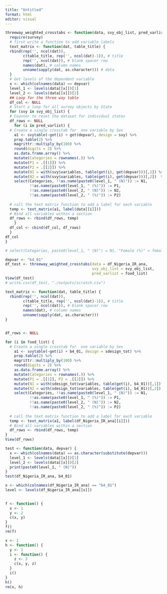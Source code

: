 ```yaml
---
title: "Untitled"
format: html
editor: visual
---
```



```r
threeway_weighted_crosstabs <- function(data, svy_obj_list, pred_varlist) {
  require(survey)
  # first write a function to add variable labels
  text_matrix <- function(dat, table_title) {
  rbind(rep('', ncol(dat)),
        c(table_title, rep('', ncol(dat)-1)), # title
        rep('', ncol(dat)), # blank spacer row
        names(dat), # column names
        unname(sapply(dat, as.character))) # data
  }
  # Get levels of the dependent variable
  x <- which(colnames(data) == depvar)
  level_1 <- levels(data[[x]])[1]
  level_2 <- levels(data[[x]])[2]
  ## Loop for the three way table
  df_col <- NULL
  # Start a loop for all survey objects by State
  for (svy in svy_obj_list) { 
  # Counter to reset the dataset for individual states
  df_rows <- NULL
    for (i in pred_varlist) {
  # Create a single crosstab for  one variable by Sex
    a1 <- svytable(~get(i) + get(depvar), design = svy) %>% 
    prop.table(2) %>% 
    magrittr::multiply_by(100) %>% 
    round(digits = 2) %>% 
    as.data.frame.array() %>% 
    mutate(Categories = rownames(.)) %>% 
    mutate(P1 = .[[1]]) %>% 
    mutate(P2 = .[[2]]) %>% 
    mutate(N1 = with(svy$variables, table(get(i), get(depvar)))[,1]) %>% 
    mutate(N2 = with(svy$variables, table(get(i), get(depvar)))[,2])  %>% 
    select(Categories, !!as.name(paste0(level_1, " (N)")) := N1, 
           !!as.name(paste0(level_1, " (%)")) := P1,
           !!as.name(paste0(level_2, " (N)")) := N2, 
           !!as.name(paste0(level_2, " (%)")) := P2)
    
  # call the text matrix function to add a label for each variable  
  temp <- text_matrix(a1, label(data[[i]]))
  # Bind all variables within a section 
  df_rows <- rbind(df_rows, temp)
    }
  df_col <- cbind(df_col, df_rows)
  }  
df_col
}

# select(Categories, paste0(level_1, " (N)") = N1, "Female (%)" = female, "Male (N)", "Male (%)" = male)
```


```r
depvar <- "b4_01"
df_test <- threeway_weighted_crosstabs(data = df_Nigeria_IR_ana, 
                                       svy_obj_list = svy_obj_list, 
                                       pred_varlist = food_list)
View(df_test)
# write.csv(df_test, "./outputs/scratch.csv")

```

```r
text_matrix <- function(dat, table_title) {
  rbind(rep('', ncol(dat)),
        c(table_title, rep('', ncol(dat)-1)), # title
        rep('', ncol(dat)), # blank spacer row
        names(dat), # column names
        unname(sapply(dat, as.character)))
}
```

```r

```


```r
df_rows <- NULL

for (i in food_list) {
  # Create a single crosstab for  one variable by Sex
    a1 <- svytable(~get(i) + b4_01, design = sdesign_tot) %>% 
    prop.table(2) %>% 
    magrittr::multiply_by(100) %>% 
    round(digits = 2) %>% 
    as.data.frame.array() %>% 
    mutate(Categories = rownames(.)) %>% 
    mutate(P1 = .[[1]], P2 = .[[2]]) %>% 
    mutate(N1 = with(sdesign_tot$variables, table(get(i), b4_01))[,1]) %>% 
    mutate(N2 = with(sdesign_tot$variables, table(get(i), b4_01))[,2])  %>% 
    select(Categories, !!as.name(paste0(level_1, " (N)")) := N1, 
           !!as.name(paste0(level_1, " (%)")) := P1,
           !!as.name(paste0(level_2, " (N)")) := N2, 
           !!as.name(paste0(level_2, " (%)")) := P2)
    
  # call the text matrix function to add a label for each variable  
  temp <- text_matrix(a1, label(df_Nigeria_IR_ana[[i]]))
  # Bind all variables within a section 
  df_rows <- rbind(df_rows, temp)
}
View(df_rows)
```


```r
test <- function(data, depvar) {
  x <- which(colnames(data) == as.character(substitute(depvar)))
  level_1 <- levels(data[[x]])[1]
  level_2 <- levels(data[[x]])[2]
  print(paste0(level_1, " (N)"))
}
test(df_Nigeria_IR_ana, b4_01)
```

```r


x <- which(colnames(df_Nigeria_IR_ana) == "b4_01")
level <- levels(df_Nigeria_IR_ana[[x]])
  
```

```r
f <- function() {
  x <- 1
  y <- 2
  c(x, y)
}
f()
rm(f)
```

```r
x <- 1
h <- function() {
  y <- 2
  i <- function() {
    z <- 3
    c(x, y, z)
  }
  i()
}
h()
rm(x, h)
```

